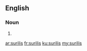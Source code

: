 ==English==

===Noun===
{{head|en|noun plural form}}

# {{plural of|surili|lang=en}}

[[ar:surilis]]
[[fr:surilis]]
[[ku:surilis]]
[[my:surilis]]